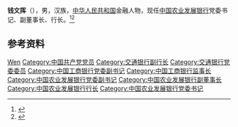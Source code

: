 '''钱文挥'''（{{bd||}}），男，汉族，[[中华人民共和国|中华人民共和国]]金融人物，现任[[中国农业发展银行|中国农业发展银行]]党委书记、副董事长、行长。<ref>{{Cite web|title=中国农业发展银行党委书记、副董事长：钱文挥|url=http://finance.ce.cn/sub/ztzl/202012/01/t20201201_36068419.shtml|accessdate=2021-02-10|work=中国经济网|archive-date=2021-01-17|archive-url=https://web.archive.org/web/20210117030700/http://finance.ce.cn/sub/ztzl/202012/01/t20201201_36068419.shtml|dead-url=no}}</ref><ref>{{Cite web|title=钱文挥任中国农业发展银行党委书记（图/简历）|url=http://www.ce.cn/xwzx/gnsz/gdxw/202010/13/t20201013_35882499.shtml|accessdate=2021-02-10|work=中国经济网|archive-date=2020-10-18|archive-url=https://web.archive.org/web/20201018213708/http://www.ce.cn/xwzx/gnsz/gdxw/202010/13/t20201013_35882499.shtml|dead-url=no}}</ref>

== 参考资料 ==
{{reflist}}

{{Authority control}}
{{DEFAULTSORT:Qian钱}}
[[Category:钱姓|Wen]]
[[Category:中国共产党党员|Category:中国共产党党员]]
[[Category:交通银行副行长|Category:交通银行副行长]]
[[Category:交通银行党委委员|Category:交通银行党委委员]]
[[Category:中国工商银行党委副书记|Category:中国工商银行党委副书记]]
[[Category:中国工商银行监事长|Category:中国工商银行监事长]]
[[Category:中国农业发展银行党委副书记|Category:中国农业发展银行党委副书记]]
[[Category:中国农业发展银行副董事长|Category:中国农业发展银行副董事长]]
[[Category:中国农业发展银行行长|Category:中国农业发展银行行长]]
[[Category:中国农业发展银行党委书记|Category:中国农业发展银行党委书记]]

{{中国人物小作品}}
